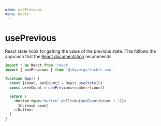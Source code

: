 ```yaml
---
name: usePrevious
menu: Hooks
---
```


# usePrevious

React state hook for getting the value of the previous state. This follows the approach that
the [React documentation](https://reactjs.org/docs/hooks-faq.html#how-to-get-the-previous-props-or-state) recommends.

```ts
import * as React from 'react'
import { usePrevious } from '@skyverge/tackle-box'

function App() {
  const [count, setCount] = React.useState(0)
  const prevCount = usePrevious<number>(count)

  return (
    <button type="button" onClick={setCount(count + 1)}>
      Increase count
    </button>
  )
}
```
